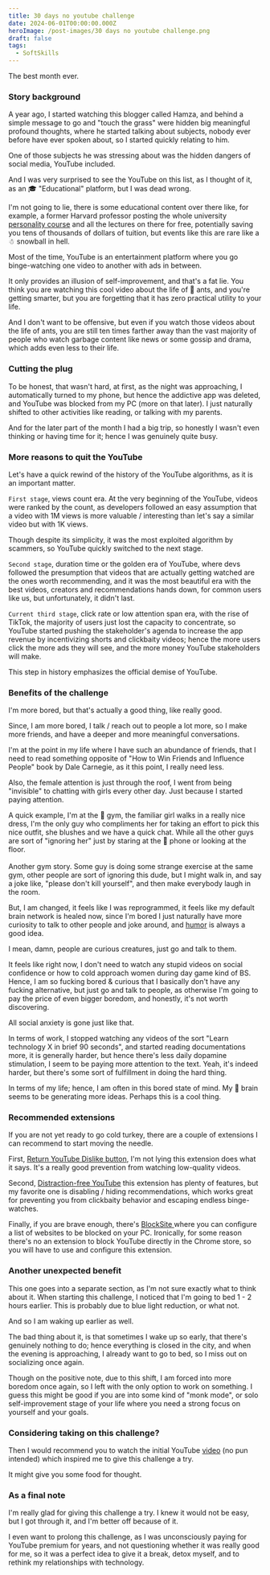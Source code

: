 ```yaml
---
title: 30 days no youtube challenge
date: 2024-06-01T00:00:00.000Z
heroImage: /post-images/30 days no youtube challenge.png
draft: false
tags:
  - SoftSkills
---
```


The best month ever.

### Story background

A year ago, I started watching this blogger called Hamza, and behind a simple message to go and "touch the grass" were hidden big meaningful  profound thoughts, where he started talking about subjects, nobody ever before have ever spoken about, so I started quickly relating to him.

One of those subjects he was stressing about was the hidden dangers of social media, YouTube included.

And I was very surprised to see the YouTube on this list, as I thought of it, as an 🎓 "Educational" platform, but I was dead wrong.

I'm not going to lie, there is some educational content over there like, for example, a former Harvard professor posting the whole university [personality course](https://www.youtube.com/watch?v=kYYJlNbV1OM\&list=PLbSrwcZr7XtIi9bRRyP7GdPHwi3hT38JZ) and all the lectures on there for free, potentially saving you tens of thousands of dollars of tuition, but events like this are rare like a ☃ snowball in hell.

Most of the time, YouTube is an entertainment platform where you go binge-watching one video to another with ads in between.

It only provides an illusion of self-improvement, and that's a fat lie. You think you are watching this cool video about the life of 🐜 ants, and you're getting smarter, but you are forgetting that it has zero practical utility to your life.

And I don't want to be offensive, but even if you watch those videos about the life of ants, you are still ten times farther away than the vast majority of people who watch garbage content like news or some gossip and drama, which adds even less to their life.

### Cutting the plug

To be honest, that wasn't hard, at first, as the night was approaching, I automatically turned to my phone, but hence the addictive app was deleted, and YouTube was blocked from my PC (more on that later). I just naturally shifted to other activities like reading, or talking with my parents.

And for the later part of the month I had a big trip, so honestly I wasn't even thinking or having time for it; hence I was genuinely quite busy.

### More reasons to quit the YouTube

Let's have a quick rewind of the history of the YouTube algorithms, as it is an important matter.

`First stage`, views count era. At the very beginning of the YouTube, videos were ranked by the count, as developers followed an easy assumption that a video with 1M views is more valuable / interesting than let's say a similar video but with 1K views.

Though despite its simplicity, it was the most exploited algorithm by scammers, so YouTube quickly switched to the next stage.

`Second stage`, duration time or the golden era of YouTube, where devs followed the presumption that videos that are actually getting watched are the ones worth recommending, and it was the most beautiful era with the best videos, creators and recommendations hands down, for common users like us, but unfortunately, it didn't last.

`Current third stage`, click rate or low attention span era, with the rise of TikTok, the majority of users just lost the capacity to concentrate, so YouTube started pushing the stakeholder's agenda to increase the app revenue by incentivizing shorts and clickbaity videos; hence the more users click the more ads they will see, and the more money YouTube stakeholders will make.

This step in history emphasizes the official demise of YouTube.

### Benefits of the challenge

I'm more bored, but that's actually a good thing, like really good.

Since, I am more bored, I talk / reach out to people a lot more, so I make more friends, and have a deeper and more meaningful conversations.

I'm at the point in my life where I have such an abundance of friends, that I need to read something opposite of "How to Win Friends and Influence People" book by Dale Carnegie, as it this point, I really need less.

Also, the female attention is just through the roof, I went from being "invisible" to chatting with girls every other day. Just because I started paying attention.

A quick example, I'm at the 💪 gym, the familiar girl walks in a really nice dress, I'm the only guy who compliments her for taking an effort to pick this nice outfit, she blushes and we have a quick chat. While all the other guys are sort of "ignoring her" just by staring at the 📱 phone or looking at the floor.\
\
Another gym story. Some guy is doing some strange exercise at the same gym, other people are sort of ignoring this dude, but I might walk in, and say a joke like, "please don't kill yourself", and then make everybody laugh in the room.

But, I am changed, it feels like I was reprogrammed, it feels like my default brain network is healed now, since I'm bored I just naturally have more curiosity to talk to other people and joke around, and [humor](https://alex-code.com/post/2023-11-30-humor-that-works-by-andrew-tarvin) is always a good idea.

I mean, damn, people are curious creatures, just go and talk to them.

It feels like right now, I don't need to watch any stupid videos on social confidence or how to cold approach women during day game kind of BS. Hence, I am so fucking bored & curious that I basically don't have any fucking alternative, but just go and talk to people, as otherwise I'm going to pay the price of even bigger boredom, and honestly, it's not worth discovering.

All social anxiety is gone just like that.

In terms of work, I stopped watching any videos of the sort "Learn technology X in brief 90 seconds", and started reading documentations more, it is generally harder, but hence there's less daily dopamine stimulation, I seem to be paying more attention to the text. Yeah, it's indeed harder, but there's some sort of fulfillment in doing the hard thing.

In terms of my life; hence, I am often in this bored state of mind. My 🧠 brain seems to be generating more ideas. Perhaps this is a cool thing.

### Recommended extensions

If you are not yet ready to go cold turkey, there are a couple of extensions I can recommend to start moving the needle.

First, [Return YouTube Dislike button](https://chromewebstore.google.com/detail/return-youtube-dislike/gebbhagfogifgggkldgodflihgfeippi), I'm not lying this extension does what it says. It's a really good prevention from watching low-quality videos.

Second, [Distraction-free YouTube](https://chromewebstore.google.com/detail/df-tube-distraction-free/mjdepdfccjgcndkmemponafgioodelna) this extension has plenty of features, but my favorite one is disabling / hiding recommendations, which works great for preventing you from clickbaity behavior and escaping endless binge-watches.

Finally, if you are brave enough, there's [BlockSite ](https://chromewebstore.google.com/detail/blocksite-block-websites/eiimnmioipafcokbfikbljfdeojpcgbh)
where you can configure a list of websites to be blocked on your PC. Ironically, for some reason there's no an extension to block YouTube directly in the Chrome store, so you will have to use and configure this extension.

### Another unexpected benefit

This one goes into a separate section, as I'm not sure exactly what to think about it. When starting this challenge, I noticed that I'm going to bed 1 - 2 hours earlier. This is probably due to blue light reduction, or what not.

And so I am waking up earlier as well.

The bad thing about it, is that sometimes I wake up so early, that there's genuinely nothing to do; hence everything is closed in the city, and when the evening is approaching, I already want to go to bed, so I miss out on socializing once again.

Though on the positive note, due to this shift, I am forced into more boredom once again, so I left with the only option to work on something. I guess this might be good if you are into some kind of "monk mode", or solo self-improvement stage of your life where you need a strong focus on yourself and your goals.

### Considering taking on this challenge?

Then I would recommend you to watch the initial YouTube [video](https://www.youtube.com/watch?v=XQxru41r4Pw) (no pun intended) which inspired me to give this challenge a try.

It might give you some food for thought.

### As a final note

I'm really glad for giving this challenge a try. I knew it would not be easy, but I got through it, and I'm better off because of it.

I even want to prolong this challenge, as I was unconsciously paying for YouTube premium for years, and not questioning whether it was really good for me, so it was a perfect idea to give it a break, detox myself, and to rethink my relationships with technology.
